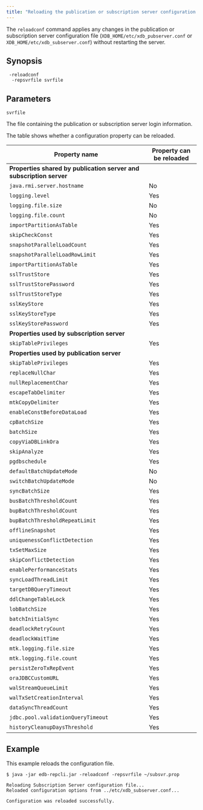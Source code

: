 ```yaml
---
title: "Reloading the publication or subscription server configuration file (reloadconf)"
---
```


<div id="reload_conf_file" class="registered_link"></div>

The `reloadconf` command applies any changes in the publication or subscription server configuration file (`XDB_HOME/etc/xdb_pubserver.conf` or `XDB_HOME/etc/xdb_subserver.conf`) without restarting the server.

## Synopsis

```shell
 -reloadconf 
  -repsvrfile svrfile
```

## Parameters

`svrfile`
  
The file containing the publication or subscription server login information.

The table shows whether a configuration property can be reloaded.

| Property name                                                       |  Property can be reloaded |
| ------------------------------------------------------------------- | ------------------------- | 
| **Properties shared by publication server and subscription server** |                           |
| `java.rmi.server.hostname`                                          | No                        |
| `logging.level`                                                     | Yes                       |
| `logging.file.size`                                                 | No                        |
| `logging.file.count`                                                | No                        |
| `importPartitionAsTable`                                            | Yes                       |
| `skipCheckConst`                                                    | Yes                       |
| `snapshotParallelLoadCount`                                         | Yes                       |
| `snapshotParallelLoadRowLimit`                                      | Yes                       |
| `importPartitionAsTable`                                            | Yes                       |
| `sslTrustStore`                                                     | Yes                       |
| `sslTrustStorePassword`                                             | Yes                       |
| `sslTrustStoreType`                                                 | Yes                       |
| `sslKeyStore`                                                       | Yes                       |
| `sslKeyStoreType`                                                   | Yes                       |
| `sslKeyStorePassword`                                               | Yes                       |
| **Properties used by subscription server**                          |                           |
| `skipTablePrivileges`                                               | Yes                       |
| **Properties used by publication server**                           |                           |
| `skipTablePrivileges`                                               | Yes |
| `replaceNullChar`                                                   | Yes                                                                                                                                           |
| `nullReplacementChar`       | Yes                                                                                                                                      |
| `escapeTabDelimiter`           | Yes
| `mtkCopyDelimiter`           | Yes   
| `enableConstBeforeDataLoad`           | Yes        
| `cpBatchSize`           | Yes    
| `batchSize`           | Yes    
| `copyViaDBLinkOra`           | Yes   
| `skipAnalyze`           | Yes  
| `pgdbschedule`           | Yes  
| `defaultBatchUpdateMode`           | No
| `switchBatchUpdateMode`           | No        
| `syncBatchSize`           | Yes    
| `busBatchThresholdCount`           | Yes    
| `bupBatchThresholdCount`           | Yes   
| `bupBatchThresholdRepeatLimit`           | Yes  
| `offlineSnapshot`           | Yes  
| `uniquenessConflictDetection`           | Yes
| `txSetMaxSize`           | Yes
| `skipConflictDetection`           | Yes
| `enablePerformanceStats`           | Yes
| `syncLoadThreadLimit`           | Yes
| `targetDBQueryTimeout`          | Yes
| `ddlChangeTableLock`          | Yes
| `lobBatchSize`          | Yes
| `batchInitialSync`          | Yes
| `deadlockRetryCount`          | Yes
| `deadlockWaitTime`          | Yes
| `mtk.logging.file.size`          | Yes
| `mtk.logging.file.count`          | Yes
| `persistZeroTxRepEvent`          | Yes
| `oraJDBCCustomURL`          | Yes
| `walStreamQueueLimit`          | Yes
| `walTxSetCreationInterval`          | Yes
| `dataSyncThreadCount`          | Yes
| `jdbc.pool.validationQueryTimeout`          | Yes
| `historyCleanupDaysThreshold`          | Yes

## Example

This example reloads the configuration file.

```shell
$ java -jar edb-repcli.jar -reloadconf -repsvrfile ~/subsvr.prop

Reloading Subscription Server configuration file...
Reloaded configuration options from ../etc/xdb_subserver.conf...

Configuration was reloaded successfully.
```
